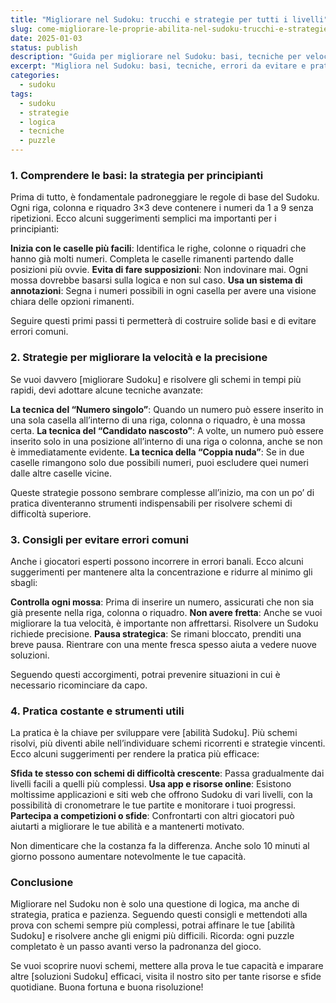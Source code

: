 ```yaml
---
title: "Migliorare nel Sudoku: trucchi e strategie per tutti i livelli"
slug: come-migliorare-le-proprie-abilita-nel-sudoku-trucchi-e-strategie-per-principianti-e-avanzati
date: 2025-01-03
status: publish
description: "Guida per migliorare nel Sudoku: basi, tecniche per velocità e precisione, errori da evitare e pratica efficace."
excerpt: "Migliora nel Sudoku: basi, tecniche, errori da evitare e pratica."
categories:
  - sudoku
tags:
  - sudoku
  - strategie
  - logica
  - tecniche
  - puzzle
---
```


<TwoCol src="" alt="Griglia Sudoku con annotazioni e tecniche evidenziate" width={1200} height={800} caption="Trucchi e strategie per migliorare nel Sudoku">

</TwoCol>

### 1. Comprendere le basi: la strategia per principianti

Prima di tutto, è fondamentale padroneggiare le regole di base del Sudoku. Ogni riga, colonna e riquadro 3&#215;3 deve contenere i numeri da 1 a 9 senza ripetizioni. Ecco alcuni suggerimenti semplici ma importanti per i principianti:



**Inizia con le caselle più facili**: Identifica le righe, colonne o riquadri che hanno già molti numeri. Completa le caselle rimanenti partendo dalle posizioni più ovvie.
**Evita di fare supposizioni**: Non indovinare mai. Ogni mossa dovrebbe basarsi sulla logica e non sul caso.
**Usa un sistema di annotazioni**: Segna i numeri possibili in ogni casella per avere una visione chiara delle opzioni rimanenti.

Seguire questi primi passi ti permetterà di costruire solide basi e di evitare errori comuni.





### 2. Strategie per migliorare la velocità e la precisione

Se vuoi davvero [migliorare Sudoku] e risolvere gli schemi in tempi più rapidi, devi adottare alcune tecniche avanzate:



**La tecnica del “Numero singolo”**: Quando un numero può essere inserito in una sola casella all&#8217;interno di una riga, colonna o riquadro, è una mossa certa.
**La tecnica del “Candidato nascosto”**: A volte, un numero può essere inserito solo in una posizione all&#8217;interno di una riga o colonna, anche se non è immediatamente evidente.
**La tecnica della “Coppia nuda”**: Se in due caselle rimangono solo due possibili numeri, puoi escludere quei numeri dalle altre caselle vicine.

Queste strategie possono sembrare complesse all’inizio, ma con un po’ di pratica diventeranno strumenti indispensabili per risolvere schemi di difficoltà superiore.





### 3. Consigli per evitare errori comuni

Anche i giocatori esperti possono incorrere in errori banali. Ecco alcuni suggerimenti per mantenere alta la concentrazione e ridurre al minimo gli sbagli:



**Controlla ogni mossa**: Prima di inserire un numero, assicurati che non sia già presente nella riga, colonna o riquadro.
**Non avere fretta**: Anche se vuoi migliorare la tua velocità, è importante non affrettarsi. Risolvere un Sudoku richiede precisione.
**Pausa strategica**: Se rimani bloccato, prenditi una breve pausa. Rientrare con una mente fresca spesso aiuta a vedere nuove soluzioni.

Seguendo questi accorgimenti, potrai prevenire situazioni in cui è necessario ricominciare da capo.





### 4. Pratica costante e strumenti utili

La pratica è la chiave per sviluppare vere [abilità Sudoku]. Più schemi risolvi, più diventi abile nell’individuare schemi ricorrenti e strategie vincenti. Ecco alcuni suggerimenti per rendere la pratica più efficace:



**Sfida te stesso con schemi di difficoltà crescente**: Passa gradualmente dai livelli facili a quelli più complessi.
**Usa app e risorse online**: Esistono moltissime applicazioni e siti web che offrono Sudoku di vari livelli, con la possibilità di cronometrare le tue partite e monitorare i tuoi progressi.
**Partecipa a competizioni o sfide**: Confrontarti con altri giocatori può aiutarti a migliorare le tue abilità e a mantenerti motivato.

Non dimenticare che la costanza fa la differenza. Anche solo 10 minuti al giorno possono aumentare notevolmente le tue capacità.





### Conclusione

Migliorare nel Sudoku non è solo una questione di logica, ma anche di strategia, pratica e pazienza. Seguendo questi consigli e mettendoti alla prova con schemi sempre più complessi, potrai affinare le tue [abilità Sudoku] e risolvere anche gli enigmi più difficili. Ricorda: ogni puzzle completato è un passo avanti verso la padronanza del gioco.


Se vuoi scoprire nuovi schemi, mettere alla prova le tue capacità e imparare altre [soluzioni Sudoku] efficaci, visita il nostro sito per tante risorse e sfide quotidiane. Buona fortuna e buona risoluzione!


